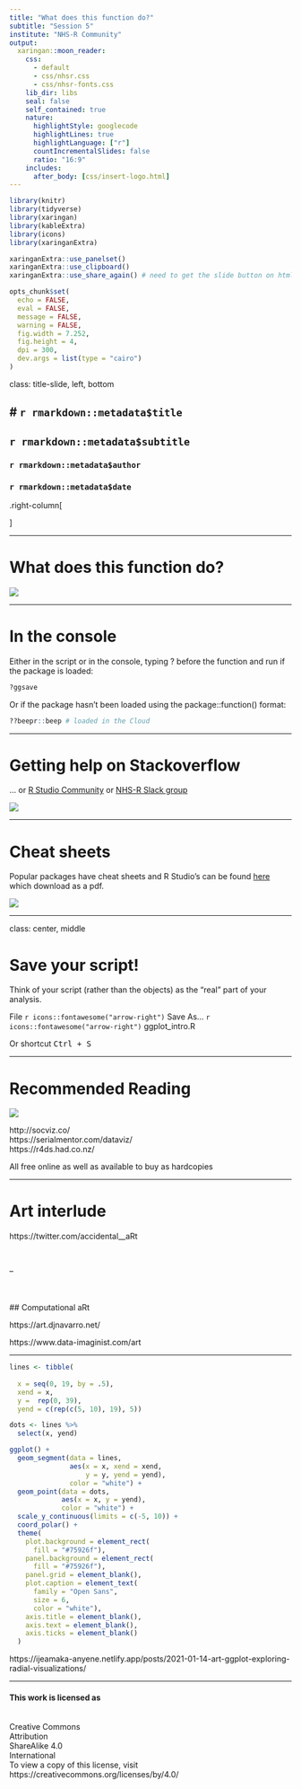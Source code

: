 ```yaml
---
title: "What does this function do?"
subtitle: "Session 5"
institute: "NHS-R Community"
output:
  xaringan::moon_reader:
    css: 
      - default
      - css/nhsr.css
      - css/nhsr-fonts.css
    lib_dir: libs
    seal: false
    self_contained: true
    nature:
      highlightStyle: googlecode
      highlightLines: true
      highlightLanguage: ["r"]
      countIncrementalSlides: false
      ratio: "16:9"
    includes:
      after_body: [css/insert-logo.html]
---
```


```r
library(knitr)
library(tidyverse)
library(xaringan)
library(kableExtra)
library(icons)
library(xaringanExtra)

xaringanExtra::use_panelset()
xaringanExtra::use_clipboard()
xaringanExtra::use_share_again() # need to get the slide button on html view

opts_chunk$set(
  echo = FALSE,
  eval = FALSE,
  message = FALSE,
  warning = FALSE,
  fig.width = 7.252,
  fig.height = 4,
  dpi = 300,
  dev.args = list(type = "cairo")
)
```

class: title-slide, left, bottom

# `r rmarkdown::metadata$title`
----
## **`r rmarkdown::metadata$subtitle`**
### `r rmarkdown::metadata$author`
### `r rmarkdown::metadata$date`

.right-column[

]

---

# What does this function do?

<img class="center" src="img/session05/f1-for-help.PNG"/>

---

# In the console

Either in the script or in the console, typing ? before the function and run if the package is loaded:

```r
?ggsave
```

Or if the package hasn't been loaded using the package::function() format:

```r
??beepr::beep # loaded in the Cloud
```

---

# Getting help on Stackoverflow

... or [R Studio Community](https://community.rstudio.com/) or [NHS-R Slack group](nhsrcommunity.slack.com)

<img class="center" src="img/session05/stackoverflow_example.PNG"/>

---

# Cheat sheets

Popular packages have cheat sheets and R Studio's can be found [here](https://rviews.rstudio.com/2021/03/10/rstudio-open-source-resorurces/) which download as a pdf.

<img class="center" src="img/session05/cheat-sheets.PNG"/>

---

class: center, middle

# Save your script!

Think of your script (rather than the objects) as the "real" part of your analysis.

File `r icons::fontawesome("arrow-right")` Save As… `r icons::fontawesome("arrow-right")` ggplot_intro.R

Or shortcut <kbd>Ctrl + S</kbd> 

---

# Recommended Reading

<img class="center" src="img/session05/recommended-reading.PNG"/>

http://socviz.co/
</br> https://serialmentor.com/dataviz/
</br> https://r4ds.had.co.nz/

All free online as well as available to buy as hardcopies

---

# Art interlude

https://twitter.com/accidental__aRt

</br> 

--

</br> 
</br> 
## Computational aRt 

https://art.djnavarro.net/

https://www.data-imaginist.com/art

---

```r
lines <- tibble(
  
  x = seq(0, 19, by = .5),
  xend = x,
  y =  rep(0, 39),
  yend = c(rep(c(5, 10), 19), 5))

dots <- lines %>%
  select(x, yend)

ggplot() +
  geom_segment(data = lines,
               aes(x = x, xend = xend,
                   y = y, yend = yend),
               color = "white") +
  geom_point(data = dots,
             aes(x = x, y = yend),
             color = "white") +
  scale_y_continuous(limits = c(-5, 10)) +
  coord_polar() +
  theme(
    plot.background = element_rect(
      fill = "#75926f"),
    panel.background = element_rect(
      fill = "#75926f"),
    panel.grid = element_blank(),
    plot.caption = element_text(
      family = "Open Sans",
      size = 6,
      color = "white"),
    axis.title = element_blank(),
    axis.text = element_blank(),
    axis.ticks = element_blank()
  )

```

https://ijeamaka-anyene.netlify.app/posts/2021-01-14-art-ggplot-exploring-radial-visualizations/ 

---
#### This work is licensed as
</br> Creative Commons
</br> Attribution
</br> ShareAlike 4.0
</br> International
</br> To view a copy of this license, visit
</br> https://creativecommons.org/licenses/by/4.0/
